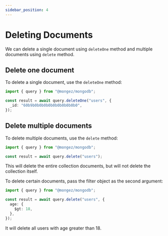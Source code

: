 ```yaml
---
sidebar_position: 4
---
```


# Deleting Documents

We can delete a single document using `deleteOne` method and multiple documents using `delete` method.

## Delete one document

To delete a single document, use the `deleteOne` method:

```ts title="src/app.ts"
import { query } from "@mongez/mongodb";

const result = await query.deleteOne("users", {
  _id: "60b9b0b0b0b0b0b0b0b0b0b0",
});
```

## Delete multiple documents

To delete multiple documents, use the `delete` method:

```ts title="src/app.ts"
import { query } from "@mongez/mongodb";

const result = await query.delete("users");
```

This will delete the entire collection documents, but will not delete the collection itself.

To delete certain documents, pass the filter object as the second argument:

```ts title="src/app.ts"
import { query } from "@mongez/mongodb";

const result = await query.delete("users", {
  age: {
    $gt: 18,
  },
});
```

It will delete all users with age greater than 18.
